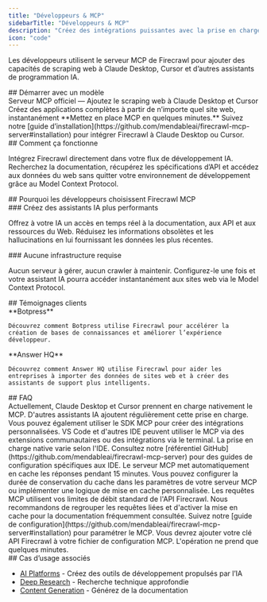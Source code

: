```yaml
---
title: "Développeurs & MCP"
sidebarTitle: "Développeurs & MCP"
description: "Créez des intégrations puissantes avec la prise en charge du Model Context Protocol"
icon: "code"
---
```


Les développeurs utilisent le serveur MCP de Firecrawl pour ajouter des capacités de scraping web à Claude Desktop, Cursor et d’autres assistants de programmation IA.

<div id="start-with-a-template">
  ## Démarrer avec un modèle
</div>

<CardGroup cols={2}>
  <Card title="MCP Server Firecrawl" icon="github" href="https://github.com/mendableai/firecrawl-mcp-server">
    Serveur MCP officiel — Ajoutez le scraping web à Claude Desktop et Cursor
  </Card>

  <Card title="Open Lovable" icon="github" href="https://github.com/mendableai/open-lovable">
    Créez des applications complètes à partir de n’importe quel site web, instantanément
  </Card>
</CardGroup>

<Note>
  **Mettez en place MCP en quelques minutes.** Suivez notre [guide d’installation](https://github.com/mendableai/firecrawl-mcp-server#installation) pour intégrer Firecrawl à Claude Desktop ou Cursor.
</Note>

<div id="how-it-works">
  ## Comment ça fonctionne
</div>

Intégrez Firecrawl directement dans votre flux de développement IA. Recherchez la documentation, récupérez les spécifications d’API et accédez aux données du web sans quitter votre environnement de développement grâce au Model Context Protocol.

<div id="why-developers-choose-firecrawl-mcp">
  ## Pourquoi les développeurs choisissent Firecrawl MCP
</div>

<div id="build-smarter-ai-assistants">
  ### Créez des assistants IA plus performants
</div>

Offrez à votre IA un accès en temps réel à la documentation, aux API et aux ressources du Web. Réduisez les informations obsolètes et les hallucinations en lui fournissant les données les plus récentes.

<div id="zero-infrastructure-required">
  ### Aucune infrastructure requise
</div>

Aucun serveur à gérer, aucun crawler à maintenir. Configurez-le une fois et votre assistant IA pourra accéder instantanément aux sites web via le Model Context Protocol.

<div id="customer-stories">
  ## Témoignages clients
</div>

<CardGroup cols={2}>
  <Card href="https://www.firecrawl.dev/blog/how-botpress-enhances-knowledge-base-creation-with-firecrawl">
    **Botpress**

    Découvrez comment Botpress utilise Firecrawl pour accélérer la création de bases de connaissances et améliorer l’expérience développeur.
  </Card>

  <Card href="https://www.firecrawl.dev/blog/how-answer-hq-powers-ai-customer-support-with-firecrawl">
    **Answer HQ**

    Découvrez comment Answer HQ utilise Firecrawl pour aider les entreprises à importer des données de sites web et à créer des assistants de support plus intelligents.
  </Card>
</CardGroup>

<div id="faqs">
  ## FAQ
</div>

<AccordionGroup>
  <Accordion title="Quels assistants IA prennent en charge le MCP ?">
    Actuellement, Claude Desktop et Cursor prennent en charge nativement le MCP. D&#39;autres assistants IA ajoutent régulièrement cette prise en charge. Vous pouvez également utiliser le SDK MCP pour créer des intégrations personnalisées.
  </Accordion>

  <Accordion title="Puis-je utiliser le MCP dans VS Code ou d'autres IDE ?">
    VS Code et d&#39;autres IDE peuvent utiliser le MCP via des extensions communautaires ou des intégrations via le terminal. La prise en charge native varie selon l&#39;IDE. Consultez notre [référentiel GitHub](https://github.com/mendableai/firecrawl-mcp-server) pour des guides de configuration spécifiques aux IDE.
  </Accordion>

  <Accordion title="Comment mettre en cache les documents fréquemment consultés ?">
    Le serveur MCP met automatiquement en cache les réponses pendant 15 minutes. Vous pouvez configurer la durée de conservation du cache dans les paramètres de votre serveur MCP ou implémenter une logique de mise en cache personnalisée.
  </Accordion>

  <Accordion title="Existe-t-il une limite de débit pour les requêtes MCP ?">
    Les requêtes MCP utilisent vos limites de débit standard de l&#39;API Firecrawl. Nous recommandons de regrouper les requêtes liées et d&#39;activer la mise en cache pour la documentation fréquemment consultée.
  </Accordion>

  <Accordion title="Comment configurer le MCP avec ma clé API Firecrawl ?">
    Suivez notre [guide de configuration](https://github.com/mendableai/firecrawl-mcp-server#installation) pour paramétrer le MCP. Vous devrez ajouter votre clé API Firecrawl à votre fichier de configuration MCP. L&#39;opération ne prend que quelques minutes.
  </Accordion>
</AccordionGroup>

<div id="related-use-cases">
  ## Cas d’usage associés
</div>

* [AI Platforms](/fr/use-cases/ai-platforms) - Créez des outils de développement propulsés par l’IA
* [Deep Research](/fr/use-cases/deep-research) - Recherche technique approfondie
* [Content Generation](/fr/use-cases/content-generation) - Générez de la documentation
